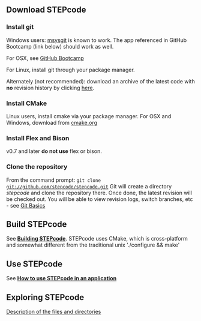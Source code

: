 == Download STEPcode ==
=== Install git ===
Windows users: [http://code.google.com/p/msysgit/ msysgit] is known to work. The app referenced in GitHub Bootcamp (link below) should work as well.

For OSX, see [https://help.github.com/articles/set-up-git GitHub Bootcamp]

For Linux, install git through your package manager.

Alternately (not recommended): download an archive of the latest code with '''no''' revision history by clicking [https://github.com/stepcode/stepcode/zipball/master here].
=== Install CMake ===
Linux users, install cmake via your package manager. For OSX and Windows, download from [http://cmake.org/cmake/resources/software.html cmake.org]

=== Install Flex and Bison ===
v0.7 and later '''do not use''' flex or bison.
=== Clone the repository ===
From the command prompt:
<code>git clone git://github.com/stepcode/stepcode.git</code>
Git will create a directory ''stepcode'' and clone the repository there. Once done, the latest revision will be checked out. You will be able to view revision logs, switch branches, etc - see [http://git-scm.com/book/en/Getting-Started-Git-Basics Git Basics]

== Build STEPcode ==
See '''[[Building STEPcode]]'''. STEPcode uses CMake, which is cross-platform and somewhat different from the traditional unix './configure && make'

== Use STEPcode ==
See '''[[How to use STEPcode in an application]]'''

== Exploring STEPcode ==
[[Files and directories|Description of the files and directories]]
